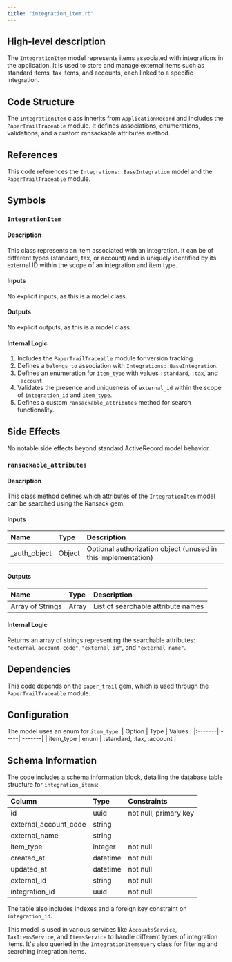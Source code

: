 ```yaml
---
title: "integration_item.rb"
---
```


## High-level description
The `IntegrationItem` model represents items associated with integrations in the application. It is used to store and manage external items such as standard items, tax items, and accounts, each linked to a specific integration.

## Code Structure
The `IntegrationItem` class inherits from `ApplicationRecord` and includes the `PaperTrailTraceable` module. It defines associations, enumerations, validations, and a custom ransackable attributes method.

## References
This code references the `Integrations::BaseIntegration` model and the `PaperTrailTraceable` module.

## Symbols

### `IntegrationItem`
#### Description
This class represents an item associated with an integration. It can be of different types (standard, tax, or account) and is uniquely identified by its external ID within the scope of an integration and item type.

#### Inputs
No explicit inputs, as this is a model class.

#### Outputs
No explicit outputs, as this is a model class.

#### Internal Logic
1. Includes the `PaperTrailTraceable` module for version tracking.
2. Defines a `belongs_to` association with `Integrations::BaseIntegration`.
3. Defines an enumeration for `item_type` with values `:standard`, `:tax`, and `:account`.
4. Validates the presence and uniqueness of `external_id` within the scope of `integration_id` and `item_type`.
5. Defines a custom `ransackable_attributes` method for search functionality.

## Side Effects
No notable side effects beyond standard ActiveRecord model behavior.

### `ransackable_attributes`
#### Description
This class method defines which attributes of the `IntegrationItem` model can be searched using the Ransack gem.

#### Inputs
| Name | Type | Description |
|:-----|:-----|:------------|
| _auth_object | Object | Optional authorization object (unused in this implementation) |

#### Outputs
| Name | Type | Description |
|:-----|:-----|:------------|
| Array of Strings | Array | List of searchable attribute names |

#### Internal Logic
Returns an array of strings representing the searchable attributes: `"external_account_code"`, `"external_id"`, and `"external_name"`.

## Dependencies
This code depends on the `paper_trail` gem, which is used through the `PaperTrailTraceable` module.

## Configuration
The model uses an enum for `item_type`:
| Option | Type | Values |
|:-------|:-----|:-------|
| item_type | enum | :standard, :tax, :account |

## Schema Information
The code includes a schema information block, detailing the database table structure for `integration_items`:

| Column | Type | Constraints |
|:-------|:-----|:------------|
| id | uuid | not null, primary key |
| external_account_code | string | |
| external_name | string | |
| item_type | integer | not null |
| created_at | datetime | not null |
| updated_at | datetime | not null |
| external_id | string | not null |
| integration_id | uuid | not null |

The table also includes indexes and a foreign key constraint on `integration_id`.

This model is used in various services like `AccountsService`, `TaxItemsService`, and `ItemsService` to handle different types of integration items. It's also queried in the `IntegrationItemsQuery` class for filtering and searching integration items.